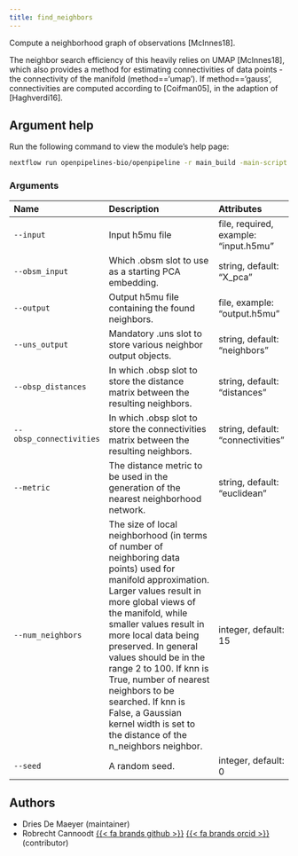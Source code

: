 ```yaml
---
title: find_neighbors
---
```


Compute a neighborhood graph of observations [McInnes18].

The neighbor search efficiency of this heavily relies on UMAP [McInnes18], which also provides a method for estimating connectivities of data points - the connectivity of the manifold (method=='umap'). If method=='gauss', connectivities are computed according to [Coifman05], in the adaption of [Haghverdi16].


## Argument help

Run the following command to view the module's help page:
```bash
nextflow run openpipelines-bio/openpipeline -r main_build -main-script target/nextflow/neighbors/find_neighbors/main.nf --help
```

### Arguments



:::{.column-body-outset}
|Name                    |Description                                                                                                                                                                                                                                                                                                                                                                                                                                            |Attributes                            |
|:-----------------------|:------------------------------------------------------------------------------------------------------------------------------------------------------------------------------------------------------------------------------------------------------------------------------------------------------------------------------------------------------------------------------------------------------------------------------------------------------|:-------------------------------------|
|`--input`               |Input h5mu file                                                                                                                                                                                                                                                                                                                                                                                                                                        |file, required, example: "input.h5mu" |
|`--obsm_input`          |Which .obsm slot to use as a starting PCA embedding.                                                                                                                                                                                                                                                                                                                                                                                                   |string, default: "X_pca"              |
|`--output`              |Output h5mu file containing the found neighbors.                                                                                                                                                                                                                                                                                                                                                                                                       |file, example: "output.h5mu"          |
|`--uns_output`          |Mandatory .uns slot to store various neighbor output objects.                                                                                                                                                                                                                                                                                                                                                                                          |string, default: "neighbors"          |
|`--obsp_distances`      |In which .obsp slot to store the distance matrix between the resulting neighbors.                                                                                                                                                                                                                                                                                                                                                                      |string, default: "distances"          |
|`--obsp_connectivities` |In which .obsp slot to store the connectivities matrix between the resulting neighbors.                                                                                                                                                                                                                                                                                                                                                                |string, default: "connectivities"     |
|`--metric`              |The distance metric to be used in the generation of the nearest neighborhood network.                                                                                                                                                                                                                                                                                                                                                                  |string, default: "euclidean"          |
|`--num_neighbors`       |The size of local neighborhood (in terms of number of neighboring data points) used for manifold approximation. Larger values result in more global views of the manifold, while smaller values result in more local data being preserved. In general values should be in the range 2 to 100. If knn is True, number of nearest neighbors to be searched. If knn is False, a Gaussian kernel width is set to the distance of the n_neighbors neighbor. |integer, default: 15                  |
|`--seed`                |A random seed.                                                                                                                                                                                                                                                                                                                                                                                                                                         |integer, default: 0                   |
:::

## Authors

 * Dries De Maeyer  (maintainer)
 * Robrecht Cannoodt [{{< fa brands github >}}](https://github.com/rcannood) [{{< fa brands orcid >}}](https://orcid.org/0000-0003-3641-729X) (contributor)
